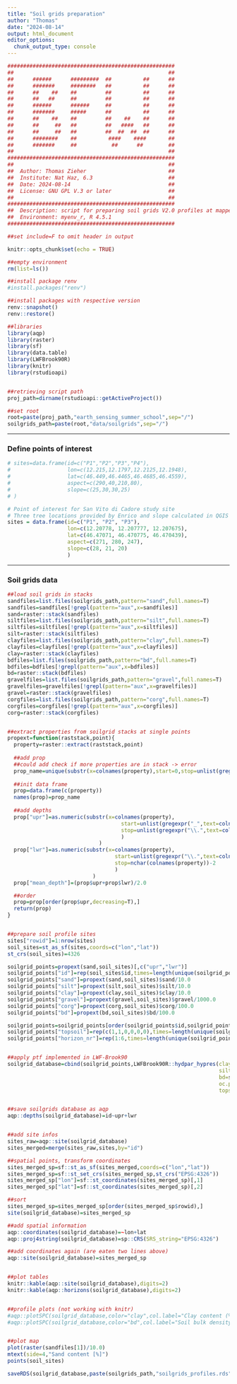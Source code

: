 ```yaml
---
title: "Soil grids preparation"
author: "Thomas"
date: "2024-08-14"
output: html_document
editor_options: 
  chunk_output_type: console
---
```


```r
#####################################################
##                                                 ##
##      ######      #########  ##          ##      ##
##      #######     ########   ##          ##      ##
##      ##    ##    ##         ##          ##      ##
##      ##   ##     ##         ##          ##      ##
##      ######      ######     ##          ##      ##
##      #######     #####      ##          ##      ##
##      ##    ##    ##         ##    ##    ##      ##
##      ##     ##   ##         ##   ####   ##      ##
##      ##     ##   ##         ##  ##  ##  ##      ##
##      ########    ##          ####    ####       ##
##      #######     ##           ##      ##        ##
##                                                 ##
#####################################################
##                                                 ##
##  Author: Thomas Zieher                          ##
##  Institute: Nat Haz, 6.3                        ##
##  Date: 2024-08-14                               ##
##  License: GNU GPL V.3 or later                  ##
##                                                 ##
#####################################################
##  Description: script for preparing soil grids V2.0 profiles at mapped locations for LWF-Brook90
##  Environment: myenv_r, R 4.5.1
#####################################################

##set include=F to omit header in output

```

```r
knitr::opts_chunk$set(echo = TRUE)

##empty environment
rm(list=ls())

##install package renv
#install.packages("renv")

##install packages with respective version
renv::snapshot()
renv::restore()

##libraries
library(aqp)
library(raster)
library(sf)
library(data.table)
library(LWFBrook90R)
library(knitr)
library(rstudioapi)


##retrieving script path
proj_path=dirname(rstudioapi::getActiveProject())

##set root
root=paste(proj_path,"earth_sensing_summer_school",sep="/")
soilgrids_path=paste(root,"data/soilgrids",sep="/")

```

------------------------------------------------------------------------

### Define points of interest

```r

# sites=data.frame(id=c("P1","P2","P3","P4"),
#                  lon=c(12.215,12.1797,12.2125,12.1948),
#                  lat=c(46.449,46.4465,46.4685,46.4559),
#                  aspect=c(290,40,210,80),
#                  slope=c(25,30,30,25)
# )

# Point of interest for San Vito di Cadore study site
# Three tree locations provided by Enrico and slope calculated in QGIS with Gdal slope tool
sites = data.frame(id=c("P1", "P2", "P3"),
                   lon=c(12.20778, 12.207777, 12.207675),
                   lat=c(46.47071, 46.470775, 46.470439),
                   aspect=c(271, 280, 247),
                   slope=c(28, 21, 20)
                   )

```

------------------------------------------------------------------------

### Soil grids data

```r

##load soil grids in stacks
sandfiles=list.files(soilgrids_path,pattern="sand",full.names=T)
sandfiles=sandfiles[!grepl(pattern="aux",x=sandfiles)]
sand=raster::stack(sandfiles)
siltfiles=list.files(soilgrids_path,pattern="silt",full.names=T)
siltfiles=siltfiles[!grepl(pattern="aux",x=siltfiles)]
silt=raster::stack(siltfiles)
clayfiles=list.files(soilgrids_path,pattern="clay",full.names=T)
clayfiles=clayfiles[!grepl(pattern="aux",x=clayfiles)]
clay=raster::stack(clayfiles)
bdfiles=list.files(soilgrids_path,pattern="bd",full.names=T)
bdfiles=bdfiles[!grepl(pattern="aux",x=bdfiles)]
bd=raster::stack(bdfiles)
gravelfiles=list.files(soilgrids_path,pattern="gravel",full.names=T)
gravelfiles=gravelfiles[!grepl(pattern="aux",x=gravelfiles)]
gravel=raster::stack(gravelfiles)
corgfiles=list.files(soilgrids_path,pattern="corg",full.names=T)
corgfiles=corgfiles[!grepl(pattern="aux",x=corgfiles)]
corg=raster::stack(corgfiles)


##extract properties from soilgrid stacks at single points
propext=function(raststack,point){
  property=raster::extract(raststack,point)
  
  ##add prop
  ##could add check if more properties are in stack -> error
  prop_name=unique(substr(x=colnames(property),start=0,stop=unlist(gregexpr("_",text=colnames(property)))-1))[1]
  
  ##init data frame
  prop=data.frame(c(property))
  names(prop)=prop_name
  
  ##add depths
  prop["upr"]=as.numeric(substr(x=colnames(property),
                                    start=unlist(gregexpr("_",text=colnames(property)))+1,
                                    stop=unlist(gregexpr("\\.",text=colnames(property)))-1
                                    )
                             )
  prop["lwr"]=as.numeric(substr(x=colnames(property),
                                  start=unlist(gregexpr("\\.",text=colnames(property)))+1,
                                  stop=nchar(colnames(property))-2
                                  )
                           )
  prop["mean_depth"]=(prop$upr+prop$lwr)/2.0

  ##order
  prop=prop[order(prop$upr,decreasing=T),]
  return(prop)
}


##prepare soil profile sites
sites["rowid"]=1:nrow(sites)
soil_sites=st_as_sf(sites,coords=c("lon","lat"))
st_crs(soil_sites)=4326

soilgrid_points=propext(sand,soil_sites)[,c("upr","lwr")]
soilgrid_points["id"]=rep(soil_sites$id,times=length(unique(soilgrid_points$upr)))
soilgrid_points["sand"]=propext(sand,soil_sites)$sand/10.0
soilgrid_points["silt"]=propext(silt,soil_sites)$silt/10.0
soilgrid_points["clay"]=propext(clay,soil_sites)$clay/10.0
soilgrid_points["gravel"]=propext(gravel,soil_sites)$gravel/1000.0
soilgrid_points["corg"]=propext(corg,soil_sites)$corg/100.0
soilgrid_points["bd"]=propext(bd,soil_sites)$bd/100.0

soilgrid_points=soilgrid_points[order(soilgrid_points$id,soilgrid_points$upr),]
soilgrid_points["topsoil"]=rep(c(1,1,0,0,0,0),times=length(unique(soilgrid_points$id)))
soilgrid_points["horizon_nr"]=rep(1:6,times=length(unique(soilgrid_points$id)))


##apply ptf implemented in LWF-Brook90
soilgrid_database=cbind(soilgrid_points,LWFBrook90R::hydpar_hypres(clay=soilgrid_points$clay,
                                                                   silt=soilgrid_points$silt,
                                                                   bd=soilgrid_points$bd,
                                                                   oc.pct=soilgrid_points$corg,
                                                                   topsoil=soilgrid_points$topsoil))


##save soilgrids database as aqp
aqp::depths(soilgrid_database)=id~upr+lwr


##add site infos
sites_raw=aqp::site(soilgrid_database)
sites_merged=merge(sites_raw,sites,by="id")

##spatial points, transform coordinates
sites_merged_sp=sf::st_as_sf(sites_merged,coords=c("lon","lat"))
sites_merged_sp=sf::st_set_crs(sites_merged_sp,st_crs("EPSG:4326"))
sites_merged_sp["lon"]=sf::st_coordinates(sites_merged_sp)[,1]
sites_merged_sp["lat"]=sf::st_coordinates(sites_merged_sp)[,2]

##sort
sites_merged_sp=sites_merged_sp[order(sites_merged_sp$rowid),]
site(soilgrid_database)=sites_merged_sp

##add spatial information
aqp::coordinates(soilgrid_database)=~lon+lat
aqp::proj4string(soilgrid_database)=sp::CRS(SRS_string="EPSG:4326")

##add coordinates again (are eaten two lines above)
aqp::site(soilgrid_database)=sites_merged_sp


##plot tables
knitr::kable(aqp::site(soilgrid_database),digits=2)
knitr::kable(aqp::horizons(soilgrid_database),digits=2)


##profile plots (not working with knitr)
#aqp::plotSPC(soilgrid_database,color="clay",col.label="Clay content (%)")
#aqp::plotSPC(soilgrid_database,color="bd",col.label="Soil bulk density [g/cm3]")


##plot map
plot(raster(sandfiles[1])/10.0)
mtext(side=4,"Sand content [%]")
points(soil_sites)

saveRDS(soilgrid_database,paste(soilgrids_path,"soilgrids_profiles.rds",sep="/"))


```
